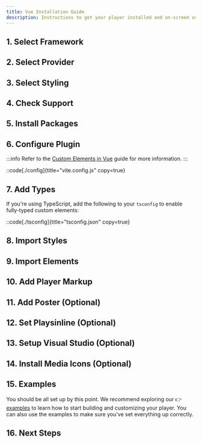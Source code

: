 ```yaml
---
title: Vue Installation Guide
description: Instructions to get your player installed and on-screen using Vue.
---
```




## 1. Select Framework

<FrameworkSelection />

## 2. Select Provider

<ProviderSelection />

## 3. Select Styling

<StylingSelection />

## 4. Check Support

<BrowserSupport />

## 5. Install Packages

<InstallPackages />

## 6. Configure Plugin

:::info
Refer to the [Custom Elements in Vue][vue-ce-guide] guide for more information.
:::

::code[./config]{title="vite.config.js" copy=true}

[vue-ce-guide]: https://vuejs.org/guide/extras/web-components.html#using-custom-elements-in-vue

## 7. Add Types

If you're using TypeScript, add the following to your `tsconfig` to enable fully-typed
custom elements:

::code[./tsconfig]{title="tsconfig.json" copy=true}

## 8. Import Styles

<ImportStyles />

## 9. Import Elements

<ImportElements />

## 10. Add Player Markup

<AddPlayerMarkup />

## 11. Add Poster (Optional)

<AddPoster />

## 12. Set Playsinline (Optional)

<SetPlaysinline />

## 13. Setup Visual Studio (Optional)

<VSCodeSetup />

## 14. Install Media Icons (Optional)

<MediaIconsSetup />

## 15. Examples

You should be all set up by this point. We recommend exploring our 👉 [examples][examples] to
learn how to start building and customizing your player. You can also use the examples to make
sure you've set everything up correctly.

[examples]: https://github.com/vidstack/examples/tree/main/player/vue

## 16. Next Steps

<NextSteps />
